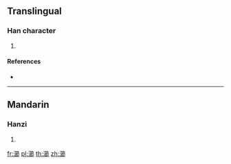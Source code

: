 {{character info/new}}
==Translingual==

===Han character===
{{Han char|rn=85|rad=水|as=15|sn=18|four=38127|canj=EHAL}}

# {{defn|Han|sort=水15}}

====References====
* {{Han ref|kx=0658.260|dkj=18583|dj=1068.220|hdz=31759.040|uh=7004|ud=28676|bh=E9F6|bd=59894}}

----

==Mandarin==

===Hanzi===
{{cmn-hanzi|pin=[[jié]] ([[jie2]])|wg=chieh<sup>2</sup>}}

# {{defn|lang=cmn|sort=水15}}

[[fr:瀄]]
[[pl:瀄]]
[[th:瀄]]
[[zh:瀄]]
